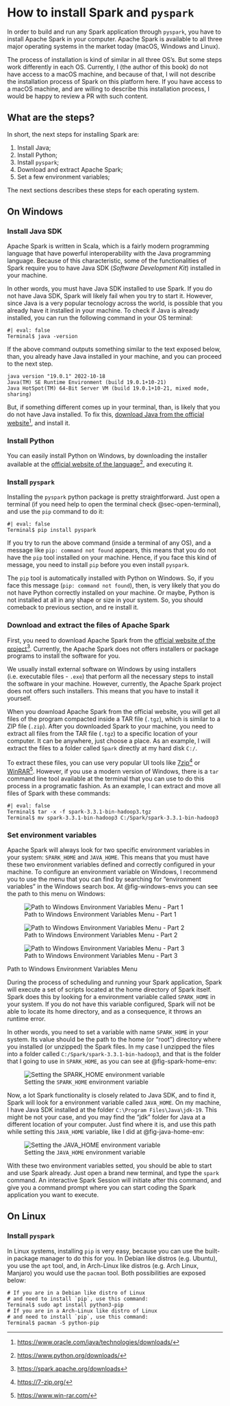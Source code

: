 
# How to install Spark and `pyspark` {.appendix}

In order to build and run any Spark application through `pyspark`, you have to install Apache Spark in your computer. Apache Spark is available to all three major operating systems in the market today (macOS, Windows and Linux). 

The process of installation is kind of similar in all three OS's. But some steps work differently in each OS. Currently, I (the author of this book) do not have access to a macOS machine, and because of that, I will not describe the installation process of Spark on this platform here. If you have access to a macOS machine, and are willing to describe this installation process, I would be happy to review a PR with such content.



## What are the steps?

In short, the next steps for installing Spark are:

1. Install Java;
2. Install Python;
3. Install `pyspark`;
2. Download and extract Apache Spark;
3. Set a few environment variables;

The next sections describes these steps for each operating system. 


## On Windows

### Install Java SDK

Apache Spark is written in Scala, which is a fairly modern programming language that have powerful interoperability with the Java programming language. Because of this characteristic, some of the functionalities of Spark require you to have Java SDK (*Software Development Kit*) installed in your machine. 

In other words, you must have Java SDK installed to use Spark. If you do not have Java SDK, Spark will likely fail when you try to start it. However, since Java is a very popular tecnology across the world, is possible that you already have it installed in your machine. To check if Java is already installed, you can run the following command in your OS terminal:

```terminal
#| eval: false
Terminal$ java -version
```

If the above command outputs something similar to the text exposed below, than, you already have Java installed in your machine, and you can proceed to the next step.

```
java version "19.0.1" 2022-10-18
Java(TM) SE Runtime Environment (build 19.0.1+10-21)
Java HotSpot(TM) 64-Bit Server VM (build 19.0.1+10-21, mixed mode, sharing)
```

But, if something different comes up in your terminal, than, is likely that you do not have Java installed. To fix this, [download Java from the official website](https://www.oracle.com/java/technologies/downloads/)^[<https://www.oracle.com/java/technologies/downloads/>], and install it.


### Install Python

You can easily install Python on Windows, by downloading the installer available at the [official website of the language](https://www.python.org/downloads/)^[<https://www.python.org/downloads/>], and executing it.


### Install `pyspark`

Installing the `pyspark` python package is pretty straightforward. Just open a terminal (if you need help to open the terminal check @sec-open-terminal), and use the `pip` command to do it:

```terminal
#| eval: false
Terminal$ pip install pyspark
```

If you try to run the above command (inside a terminal of any OS), and a message like `pip: command not found` appears, this means that you do not have the `pip` tool installed on your machine. Hence, if you face this kind of message, you need to install `pip` before you even install `pyspark`.

The `pip` tool is automatically installed with Python on Windows. So, if you face this message (`pip: command not found`), then, is very likely that you do not have Python correctly installed on your machine. Or maybe, Python is not installed at all in any shape or size in your system. So, you should comeback to previous section, and re install it.



### Download and extract the files of Apache Spark

First, you need to download Apache Spark from the [official website of the project](https://spark.apache.org/downloads)^[<https://spark.apache.org/downloads>]. Currently, the Apache Spark does not offers installers or package programs to install the software for you.

We usually install external software on Windows by using installers (i.e. executable files - `.exe`) that perform all the necessary steps to install the software in your machine. However, currently, the Apache Spark project does not offers such installers. This means that you have to install it yourself.

When you download Apache Spark from the official website, you will get all files of the program compacted inside a TAR file (`.tgz`), which is similar to a ZIP file (`.zip`). After you downloaded Spark to your machine, you need to extract all files from the TAR file (`.tgz`) to a specific location of your computer. It can be anywhere, just choose a place. As an example, I will extract the files to a folder called `Spark` directly at my hard disk `C:/`. 

To extract these files, you can use very popular UI tools like [7zip](https://7-zip.org/)^[<https://7-zip.org/>] or [WinRAR](https://www.win-rar.com/)^[<https://www.win-rar.com/>]. However, if you use a modern version of Windows, there is a `tar` command line tool available at the terminal that you can use to do this process in a programatic fashion. As an example, I can extract and move all files of Spark with these commands:

```terminal
#| eval: false
Terminal$ tar -x -f spark-3.3.1-bin-hadoop3.tgz
Terminal$ mv spark-3.3.1-bin-hadoop3 C:/Spark/spark-3.3.1-bin-hadoop3
```


### Set environment variables

<!-- test if `HADOOP_HOME` variable and winutils.exe is really necessary -->
<!-- test if `PYSPARK_PYTHON` is really necessary -->

Apache Spark will always look for two specific environment variables in your system: `SPARK_HOME` and `JAVA_HOME`. This means that you must have these two environment variables defined and correctly configured in your machine. To configure an environment variable on Windows, I recommend you to use the menu that you can find by searching for "environment variables" in the Windows search box. At @fig-windows-envs you can see the path to this menu on Windows:

<!-- These multi-figures in sequence need to have a new line between each of them
if they do not have these new lines, an error in crossref will occur -->

::: {#fig-windows-envs}

![Path to Windows Environment Variables Menu - Part 1](../Figures/windows-environment-variables1.png){#fig-windows-env1}

![Path to Windows Environment Variables Menu - Part 2](../Figures/windows-environment-variables2.png){#fig-windows-env2}

![Path to Windows Environment Variables Menu - Part 3](../Figures/windows-environment-variables3.png){#fig-windows-env3}

Path to Windows Environment Variables Menu
:::


During the process of scheduling and running your Spark application, Spark will execute a set of scripts located at the home directory of Spark itself. Spark does this by looking for a environment variable called `SPARK_HOME` in your system. If you do not have this variable configured, Spark will not be able to locate its home directory, and as a consequence, it throws an runtime error.

In other words, you need to set a variable with name `SPARK_HOME` in your system. Its value should be the path to the home (or "root") directory where you installed (or unzipped) the Spark files. In my case I unzipped the files into a folder called `C:/Spark/spark-3.3.1-bin-hadoop3`, and that is the folder that I going to use in `SPARK_HOME`, as you can see at @fig-spark-home-env:

![Setting the `SPARK_HOME` environment variable](../Figures/windows-environment-variables4.png){#fig-spark-home-env}


<!-- We need Java SDK not Java Runtime -->
<!-- Download at https://www.oracle.com/java/technologies/downloads/ -->
Now, a lot Spark functionality is closely related to Java SDK, and to find it, Spark will look for a environment variable called `JAVA_HOME`. On my machine, I have Java SDK installed at the folder `C:\Program Files\Java\jdk-19`. This might be not your case, and you may find the "jdk" folder for Java at a different location of your computer. Just find where it is, and use this path while setting this `JAVA_HOME` variable, like I did at @fig-java-home-env:

![Setting the `JAVA_HOME` environment variable](../Figures/windows-environment-variables5.png){#fig-java-home-env}

With these two environment variables setted, you should be able to start and use Spark already. Just open a brand new terminal, and type the `spark` command. An interactive Spark Session will initiate after this command, and give you a command prompt where you can start coding the Spark application you want to execute.




<!--
### Further configurations

With `SPARK_HOME` and `JAVA_HOME` variables configured, you should be able to start and use Spark already. But, you might need some more steps to correctly use Spark. An important info to use `pyspark` is the location (in your computer) of the Python interpreter. Spark might not know where your Python interpreter is located. Or maybe, you have multiple Python interpreters installed in your machine.

You can explicit tell Spark where is the Python interpreter that you want to use by setting the variable `PYSPARK_PYTHON`. This variable must contain the path to the home of the Python folder that contains the Python interpreter that you want to use while launching `pyspark`. If you are lazy like me, you can use Python itself to find the path to the executable of the Python interpreter. Just the run the following Python code:

```python
#| eval: false
import sys
sys.executable
```
-->





## On Linux

### Install `pyspark`

In Linux systems, installing `pip` is very easy, because you can use the built-in package manager to do this for you. In Debian like distros (e.g. Ubuntu), you use the `apt` tool, and, in Arch-Linux like distros (e.g. Arch Linux, Manjaro) you would use the `pacman` tool. Both possibilities are exposed below:

```terminal
# If you are in a Debian like distro of Linux
# and need to install `pip`, use this command:
Terminal$ sudo apt install python3-pip
# If you are in a Arch-Linux like distro of Linux
# and need to install `pip`, use this command:
Terminal$ pacman -S python-pip
```